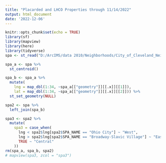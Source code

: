 ```yaml
---
title: "Placarded and LHCO Properties through 11/14/2022"
output: html_document
date: '2022-12-06'
---
```



```r
knitr::opts_chunk$set(echo = TRUE)
library(sf)
library(mapview)
library(here)
library(tidyverse)
spa <- st_read("D:/ArcIMS/data 2010/Neighborhoods/City_of_Cleveland_Neighborhoods_2012_no_lake.shp")

```


```r

spa_a <- spa %>%
  st_centroid()

spa_b <- spa_a %>%
  mutate(
    lng = map_dbl(1:34, ~spa_a[["geometry"]][[.x]][[1]]),
    lat = map_dbl(1:34, ~spa_a[["geometry"]][[.x]][[2]])) %>%
  st_set_geometry(NULL)

spa2 <- spa %>%
  left_join(spa_b)

spa3 <- spa2 %>%
  mutate(
    spa3 = case_when(
      lng < spa2$lng[spa2$SPA_NAME == "Ohio City"] ~ "West",
      lng > spa2$lng[spa2$SPA_NAME == "Broadway-Slavic Village"] ~ "East",
      TRUE ~ "Central"
    ))
rm(spa_a, spa_b, spa2)
# mapview(spa3, zcol = "spa3")


```

